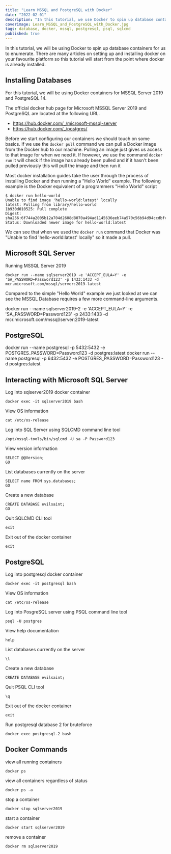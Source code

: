 ```yaml
---
title: "Learn MSSQL and PostgreSQL with Docker"
date: "2022-02-01"
description: "In this tutorial, we use Docker to spin up database containers for us to practice our enumeration skills. At the end of this tutorial you will have run MSSQL Server 2019 from Microsoft and PostgreSQL inside docker container and enumerated them with `sqlcmd` and `psql` commands."
coverimage: Learn_MSSQL_and_PostgreSQL_with_Docker.jpg
tags: database, docker, mssql, postgresql, psql, sqlcmd
published: true
---
```


In this tutorial, we will be using Docker to spin up database containers for us to enumerate. There are many articles on setting up and installing docker on your favourite platform so this tutorial will start from the point where docker is already installed. 

## Installing Databases

For this tutorial, we will be using Docker containers for MSSQL Server 2019 and PostgreSQL 14.

The official docker hub page for Microsoft MSSQL Server 2019 and PostgreSQL are located at the following URL. 

* https://hub.docker.com/_/microsoft-mssql-server
* https://hub.docker.com/_/postgres/

Before we start configuring our containers we should touch on some basics.  If we use the `docker pull` command we can pull a Docker image from the Docker hub to our machine. Pulling an image just gives us access to that image for when we need it. If however, we use the command `docker run` it will check if the image has already been pulled and if it hasn't been pulled previously this will pull the image and then run it

Most docker installation guides take the user through the process of installing Docker and then running a "Hello World" example. The following example is the Docker equivalent of a programmers "Hello World" script

```
$ docker run hello-world
Unable to find image 'hello-world:latest' locally
latest: Pulling from library/hello-world
1b930d010525: Pull complete 
Digest: sha256:6f744a2005b12a704d2608d8070a494ad1145636eeb74a570c56b94d94ccdbfc
Status: Downloaded newer image for hello-world:latest
```

We can see that when we used the `docker run` command that Docker was "Unable to find 'hello-world:latest' locally" so it made a pull. 

## Microsoft SQL Server

Running MSSQL Server 2019
```
docker run --name sqlserver2019 -e 'ACCEPT_EULA=Y' -e 'SA_PASSWORD=Password123' -p 1433:1433 -d mcr.microsoft.com/mssql/server:2019-latest
```

Compared to the simple "Hello World" example we just looked at we can see the MSSQL Database requires a few more command-line arguments. 


docker run --name sqlserver2019-2 -e 'ACCEPT_EULA=Y' -e 'SA_PASSWORD=Password123' -p 2433:1433 -d mcr.microsoft.com/mssql/server:2019-latest

## PostgreSQL


docker run --name postgresql -p 5432:5432 -e POSTGRES_PASSWORD=Password123 -d postgres:latest
docker run --name postgresql -p 6432:5432 -e POSTGRES_PASSWORD=Password123 -d postgres:latest


## Interacting with Microsoft SQL Server

Log into sqlserver2019 docker container
```
docker exec -it sqlserver2019 bash
```

View OS information
```
cat /etc/os-release
```

Log into SQL Server using SQLCMD command line tool
```
/opt/mssql-tools/bin/sqlcmd -U sa -P Password123
```

View version information
```
SELECT @@Version;
GO
```

List databases currently on the server
```
SELECT name FROM sys.databases;
GO
```

Create a new database
```
CREATE DATABASE evilsaint;
GO
```

Quit SQLCMD CLI tool
```
exit
```

Exit out of the docker container
```
exit
```

## PostgreSQL

Log into postgresql docker container
```
docker exec -it postgresql bash
```

View OS information
```
cat /etc/os-release
```

Log into PosgreSQL server using PSQL command line tool
```
psql -U postgres
```

View help documentation
```
help
```

List databases currently on the server
```
\l
```

Create a new database
```
CREATE DATABASE evilsaint;
```

Quit PSQL CLI tool
```
\q
```

Exit out of the docker container
```
exit
```

Run postgresql database 2 for bruteforce
```
docker exec postgresql-2 bash
```



## Docker Commands

view all running containers
```
docker ps
```

view all containers regardless of status
```
docker ps -a
```

stop a container
```
docker stop sqlserver2019
```

start a container
```
docker start sqlserver2019
```

remove a container
```
docker rm sqlserver2019
```